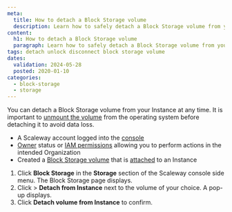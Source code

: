 ```yaml
---
meta:
  title: How to detach a Block Storage volume
  description: Learn how to safely detach a Block Storage volume from your Scaleway Instance.
content:
  h1: How to detach a Block Storage volume
  paragraph: Learn how to safely detach a Block Storage volume from your Scaleway Instance.
tags: detach unlock disconnect block storage volume
dates:
  validation: 2024-05-28
  posted: 2020-01-10
categories:
  - block-storage
  - storage
---
```


You can detach a Block Storage volume from your Instance at any time. It is important to [unmount the volume](/storage/block/api-cli/unmounting-a-volume/) from the operating system before detaching it to avoid data loss.

<Macro id="requirements" />

- A Scaleway account logged into the [console](https://console.scaleway.com/)
- [Owner](/identity-and-access-management/iam/concepts/#owner) status or [IAM permissions](/identity-and-access-management/iam/concepts/#permission) allowing you to perform actions in the intended Organization
- Created a [Block Storage volume](/storage/block/how-to/create-a-volume/) that is [attached](/storage/block/how-to/attach-a-volume/) to an Instance


1. Click **Block Storage** in the **Storage** section of the Scaleway console side menu. The Block Storage page displays.
2. Click <Icon name="more" /> > **Detach from Instance** next to the volume of your choice. A pop-up displays.
3. Click **Detach volume from Instance** to confirm.


